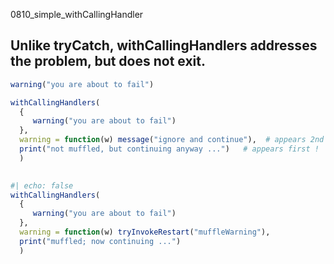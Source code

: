 0810_simple_withCallingHandler

## Unlike tryCatch, withCallingHandlers addresses the problem, but does not exit.

```r
warning("you are about to fail")
```


```r
withCallingHandlers(
  {
     warning("you are about to fail")
  },
  warning = function(w) message("ignore and continue"),  # appears 2nd
  print("not muffled, but continuing anyway ...")   # appears first !
  )
  
```

```r
#| echo: false
withCallingHandlers(
  {
     warning("you are about to fail")
  },
  warning = function(w) tryInvokeRestart("muffleWarning"),
  print("muffled; now continuing ...")
  )
  
```
